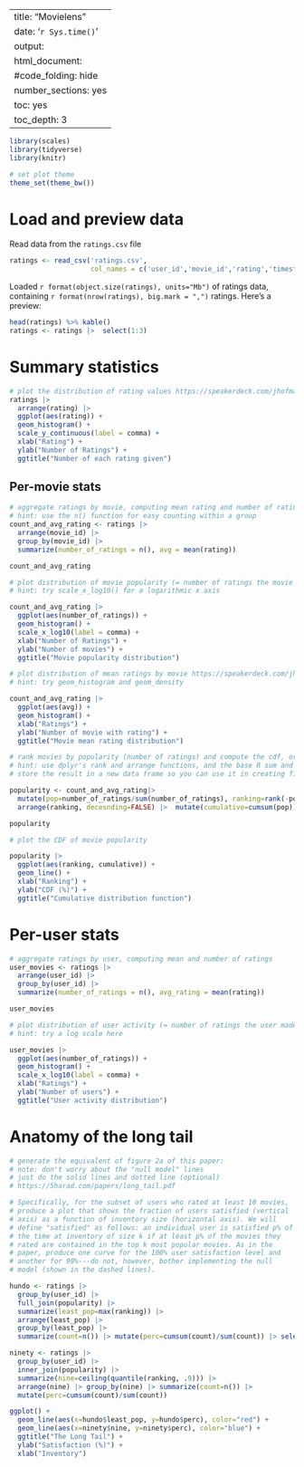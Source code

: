 
---
title: "Movielens"
date: '`r Sys.time()`'
output:
  html_document:
    #code_folding: hide
    number_sections: yes
    toc: yes
    toc_depth: 3
---

```r
library(scales)
library(tidyverse)
library(knitr)

# set plot theme
theme_set(theme_bw())
```

# Load and preview data

Read data from the `ratings.csv` file
```r
ratings <- read_csv('ratings.csv',
                    col_names = c('user_id','movie_id','rating','timestamp'))
```

Loaded `r format(object.size(ratings), units="Mb")` of ratings data, containing `r format(nrow(ratings), big.mark = ",")` ratings. Here's a preview:
```r
head(ratings) %>% kable()
ratings <- ratings |>  select(1:3)
```

# Summary statistics

```r
# plot the distribution of rating values https://speakerdeck.com/jhofman/modeling-social-data-lecture-2-introduction-to-counting?slide=26
ratings |> 
  arrange(rating) |> 
  ggplot(aes(rating)) + 
  geom_histogram() +
  scale_y_continuous(label = comma) +
  xlab("Rating") +
  ylab("Number of Ratings") +
  ggtitle("Number of each rating given")
```

## Per-movie stats

```r
# aggregate ratings by movie, computing mean rating and number of ratings
# hint: use the n() function for easy counting within a group
count_and_avg_rating <- ratings |> 
  arrange(movie_id) |> 
  group_by(movie_id) |> 
  summarize(number_of_ratings = n(), avg = mean(rating))

count_and_avg_rating
```

```r
# plot distribution of movie popularity (= number of ratings the movie received)
# hint: try scale_x_log10() for a logarithmic x axis

count_and_avg_rating |> 
  ggplot(aes(number_of_ratings)) + 
  geom_histogram() + 
  scale_x_log10(label = comma) +
  xlab("Number of Ratings") +
  ylab("Number of movies") +
  ggtitle("Movie popularity distribution")
```

```r
# plot distribution of mean ratings by movie https://speakerdeck.com/jhofman/modeling-social-data-lecture-2-introduction-to-counting?slide=28
# hint: try geom_histogram and geom_density

count_and_avg_rating |> 
  ggplot(aes(avg)) + 
  geom_histogram() +
  xlab("Ratings") +
  ylab("Number of movie with rating") +
  ggtitle("Movie mean rating distribution")
```

```r
# rank movies by popularity (number of ratings) and compute the cdf, or fraction of all views covered by the top-k movies https://speakerdeck.com/jhofman/modeling-social-data-lecture-2-introduction-to-counting?slide=30
# hint: use dplyr's rank and arrange functions, and the base R sum and cumsum functions
# store the result in a new data frame so you can use it in creating figure 2 from the paper below

popularity <- count_and_avg_rating|> 
  mutate(pop=number_of_ratings/sum(number_of_ratings), ranking=rank(-pop, ties.method="random")) |> 
  arrange(ranking, decesnding=FALSE) |>  mutate(cumulative=cumsum(pop))

popularity 

# plot the CDF of movie popularity

popularity |> 
  ggplot(aes(ranking, cumulative)) + 
  geom_line() + 
  xlab("Ranking") + 
  ylab("CDF (%)") +
  ggtitle("Cumulative distribution function")

```


# Per-user stats

```r
# aggregate ratings by user, computing mean and number of ratings
user_movies <- ratings |> 
  arrange(user_id) |> 
  group_by(user_id) |> 
  summarize(number_of_ratings = n(), avg_rating = mean(rating))

user_movies
```

```r
# plot distribution of user activity (= number of ratings the user made)
# hint: try a log scale here

user_movies |> 
  ggplot(aes(number_of_ratings)) + 
  geom_histogram() +
  scale_x_log10(label = comma) +
  xlab("Ratings") +
  ylab("Number of users") +
  ggtitle("User activity distribution")
```

# Anatomy of the long tail

```r
# generate the equivalent of figure 2a of this paper:
# note: don't worry about the "null model" lines
# just do the solid lines and dotted line (optional)
# https://5harad.com/papers/long_tail.pdf

# Specifically, for the subset of users who rated at least 10 movies,
# produce a plot that shows the fraction of users satisfied (vertical
# axis) as a function of inventory size (horizontal axis). We will
# define "satisfied" as follows: an individual user is satisfied p% of
# the time at inventory of size k if at least p% of the movies they
# rated are contained in the top k most popular movies. As in the
# paper, produce one curve for the 100% user satisfaction level and
# another for 90%---do not, however, bother implementing the null
# model (shown in the dashed lines).

hundo <- ratings |> 
  group_by(user_id) |> 
  full_join(popularity) |> 
  summarize(least_pop=max(ranking)) |> 
  arrange(least_pop) |>  
  group_by(least_pop) |>  
  summarize(count=n()) |> mutate(perc=cumsum(count)/sum(count)) |> select(least_pop, perc)

ninety <- ratings |> 
  group_by(user_id) |> 
  inner_join(popularity) |> 
  summarize(nine=ceiling(quantile(ranking, .9))) |> 
  arrange(nine) |> group_by(nine) |> summarize(count=n()) |> 
  mutate(perc=cumsum(count)/sum(count)) 

ggplot() + 
  geom_line(aes(x=hundo$least_pop, y=hundo$perc), color="red") +
  geom_line(aes(x=ninety$nine, y=ninety$perc), color="blue") +
  ggtitle("The Long Tail") +
  ylab("Satisfaction (%)") +
  xlab("Inventory")
```

